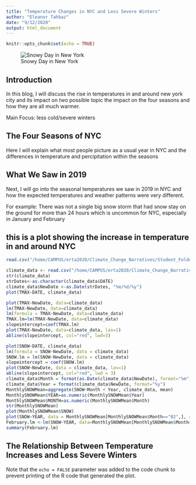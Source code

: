 ```yaml
---
title: "Temperature Changes in NYC and Less Severe Winters"
author: "Eleanor Tahbaz"
date: "9/12/2020"
output: html_document
---
```


```r
knitr::opts_chunk$set(echo = TRUE)
```

![Snowy Day in New York](https://rstudio.pomona.edu/s/24fdc7302027593d32a05/files/Climate_Change_Narratives/Student_Folders/Tahbaz/Project1/images/snow_day_in_nyc.jpg)

## Introduction

In this blog, I will discuss the rise in temperatures in and around new york city and its impact on two possible topic the impact on the four seasons and how they are all much warmer. 

Main Focus: less cold/severe winters

## The Four Seasons of NYC

Here I will explain what most people picture as a usual year in NYC and the differences in temperature and percipitation within the seasons

## What We Saw in 2019

Next, I will go into the seasonal temperatures we saw in 2019 in NYC and how the expected temperatures and weather patterns were very different.

For example: There was not a single big snow storm that had snow stay on the ground for more than 24 hours which is uncommon for NYC, especially in January and February

## this is a plot showing the increase in temperature in and around NYC

```r
read.csv("/home/CAMPUS/erta2020/Climate_Change_Narratives/Student_Folders/Tahbaz/Project1/EleanorTahbaz_NY,NY region_data.csv")

```

```r
climate_data <- read.csv("/home/CAMPUS/erta2020/Climate_Change_Narratives/Student_Folders/Tahbaz/Project1/EleanorTahbaz_NY,NY region_data.csv")
str(climate_data)
strDates<-as.character(climate_data$DATE)
climate_data$NewDate <-as.Date(strDates, "%m/%d/%y")
plot(TMAX~DATE, climate_data)
```


```r
plot(TMAX~NewDate, data=climate_data)
lm(TMAX~NewDate, data=climate_data)
lm(formula = TMAX~NewDate, data=climate_data)
TMAX.lm=lm(TMAX~NewDate, data=climate_data)
slopeintercept=coef(TMAX.lm)
plot(TMAX~NewDate, data=climate_data, las=1)
abline(slopeintercept, col="red", lwd=3)
```

```r
plot(SNOW~DATE, climate_data)
lm(formula = SNOW~NewDate, data = climate_data)
SNOW.lm = lm(SNOW~NewDate, data = climate_data)
slopeintercept = coef(SNOW.lm)
plot(SNOW~NewDate, data = climate_data, las=1)
abline(slopeintercept, col="red", lwd = 3)
climate_data$Month = format(as.Date(climate_data$NewDate), format="%m")
climate_data$Year = format(climate_data$NewDate, format="%y")
MonthlySNOWMean=aggregate(SNOW~Month + Year, climate_data, mean)
MonthlySNOWMean$YEAR=as.numeric(MonthlySNOWMean$Year)
MonthlySNOWMean$MONTH=as.numeric(MonthlySNOWMean$Month)
str(MonthlySNOWMean)
plot(MonthlySNOWMean$SNOW)
plot(SNOW~YEAR, data = MonthlySNOWMean[MonthlySNOWMean$Month=="02",], xlim=c(1975,2020))
February.lm <-lm(SNOW~YEAR, data=MonthlySNOWMean[MonthlySNOWMean$Month=="02",])
summary(February.lm)

```

## The Relationship Between Temperature Increases and Less Severe Winters


Note that the `echo = FALSE` parameter was added to the code chunk to prevent printing of the R code that generated the plot.
